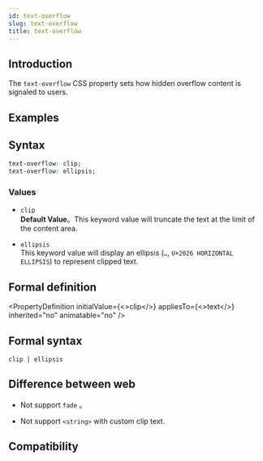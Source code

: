 ```yaml
---
id: text-overflow
slug: text-overflow
title: text-overflow
---
```


## Introduction

The `text-overflow` CSS property sets how hidden overflow content is signaled to users.

## Examples


<Go
  example="css-api"
  defaultFile="src/text-overflow/App.tsx"
  img="/assets/doc/css/text-overflow.jpg"
  entry="src/text-overflow"
  defaultEntryFile="dist/text-overflow.lynx.bundle"
/>

## Syntax

```css
text-overflow: clip;
text-overflow: ellipsis;
```

### Values

- `clip` <br/>
  **Default Value**。This keyword value will truncate the text at the limit of the content area.

- `ellipsis` <br/>
  This keyword value will display an ellipsis (`…`, `U+2026 HORIZONTAL ELLIPSIS`) to represent clipped text.

## Formal definition


<PropertyDefinition
  initialValue={<>clip</>}
  appliesTo={<>text</>}
  inherited="no"
  animatable="no"
/>

## Formal syntax

```
clip | ellipsis
```

## Difference between web

- Not support `fade` 。

- Not support `<string>` with custom clip text.

## Compatibility


<LegacyCompatTable metadata="css/properties/text-overflow" />
